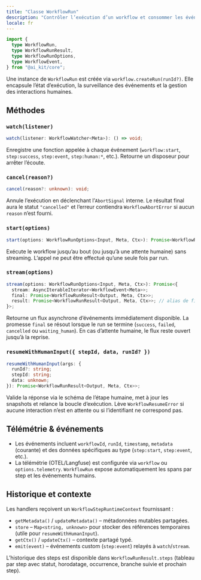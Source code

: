 ```yaml
---
title: "Classe WorkflowRun"
description: "Contrôler l’exécution d’un workflow et consommer les événements."
locale: fr
---
```


```ts
import {
  type WorkflowRun,
  type WorkflowRunResult,
  type WorkflowRunOptions,
  type WorkflowEvent,
} from "@ai_kit/core";
```

Une instance de `WorkflowRun` est créée via `workflow.createRun(runId?)`. Elle encapsule l’état d’exécution, la surveillance des événements et la gestion des interactions humaines.

## Méthodes

### `watch(listener)`

```ts
watch(listener: WorkflowWatcher<Meta>): () => void;
```

Enregistre une fonction appelée à chaque événement (`workflow:start`, `step:success`, `step:event`, `step:human:*`, etc.). Retourne un disposeur pour arrêter l’écoute.

### `cancel(reason?)`

```ts
cancel(reason?: unknown): void;
```

Annule l’exécution en déclenchant l’`AbortSignal` interne. Le résultat final aura le statut `"cancelled"` et l’erreur contiendra `WorkflowAbortError` si aucun `reason` n’est fourni.

### `start(options)`

```ts
start(options: WorkflowRunOptions<Input, Meta, Ctx>): Promise<WorkflowRunResult<Output, Meta, Ctx>>;
```

Exécute le workflow jusqu’au bout (ou jusqu’à une attente humaine) sans streaming. L’appel ne peut être effectué qu’une seule fois par run.

### `stream(options)`

```ts
stream(options: WorkflowRunOptions<Input, Meta, Ctx>): Promise<{
  stream: AsyncIterableIterator<WorkflowEvent<Meta>>;
  final: Promise<WorkflowRunResult<Output, Meta, Ctx>>;
  result: Promise<WorkflowRunResult<Output, Meta, Ctx>>; // alias de final
}>;
```

Retourne un flux asynchrone d’événements immédiatement disponible. La promesse `final` se résout lorsque le run se termine (`success`, `failed`, `cancelled` ou `waiting_human`). En cas d’attente humaine, le flux reste ouvert jusqu’à la reprise.

### `resumeWithHumanInput({ stepId, data, runId? })`

```ts
resumeWithHumanInput(args: {
  runId?: string;
  stepId: string;
  data: unknown;
}): Promise<WorkflowRunResult<Output, Meta, Ctx>>;
```

Valide la réponse via le schéma de l’étape humaine, met à jour les snapshots et relance la boucle d’exécution. Lève `WorkflowResumeError` si aucune interaction n’est en attente ou si l’identifiant ne correspond pas.

## Télémétrie & événements

- Les événements incluent `workflowId`, `runId`, `timestamp`, `metadata` (courante) et des données spécifiques au type (`step:start`, `step:event`, etc.).
- La télémétrie (OTEL/Langfuse) est configurée via `workflow` ou `options.telemetry`. `WorkflowRun` expose automatiquement les spans par step et les événements humains.

## Historique et contexte

Les handlers reçoivent un `WorkflowStepRuntimeContext` fournissant :

- `getMetadata()` / `updateMetadata()` – métadonnées mutables partagées.
- `store` – `Map<string, unknown>` pour stocker des références temporaires (utile pour `resumeWithHumanInput`).
- `getCtx()` / `updateCtx()` – contexte partagé typé.
- `emit(event)` – événements custom (`step:event`) relayés à `watch`/`stream`.

L’historique des steps est disponible dans `WorkflowRunResult.steps` (tableau par step avec statut, horodatage, occurrence, branche suivie et prochain step).
